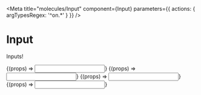 

<Meta
  title="molecules/Input"
  component={Input}
  parameters={{ actions: { argTypesRegex: '^on.*' } }}
/>

# Input

Inputs!

<Canvas>
  <Story name="Default" args={{ value: fAddress, placeholder: 'Enter some text...' }}>
    {(props) => <Input {...props} />}
  </Story>
</Canvas>

<Canvas>
  <Story
    name="Error"
    args={{
      value: fAddress,
      variant: 'default',
      hasError: true,
      placeholder: 'Enter some text...'
    }}>
    {(props) => <Input {...props} />}
  </Story>
</Canvas>

<Canvas>
  <Story
    name="Simple"
    args={{ value: fAddress, variant: 'simple', placeholder: 'Enter some text...' }}>
    {(props) => <Input {...props} />}
  </Story>
</Canvas>

<Canvas>
  <Story
    name="With Icon"
    args={{
      value: fAddress,
      variant: 'simple',
      icon: 'search',
      placeholder: 'Enter some text...'
    }}>
    {(props) => <Input {...props} />}
  </Story>
</Canvas>
